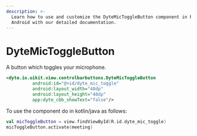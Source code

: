 ```yaml
---
description: >-
  Learn how to use and customize the DyteMicToggleButton component in ProductDB's
  Android with our detailed documentation.
---
```


# DyteMicToggleButton

A button which toggles your microphone.

```xml
<dyte.io.uikit.view.controlbarbuttons.DyteMicToggleButton
          android:id="@+id/dyte_mic_toggle"
          android:layout_width="48dp"
          android:layout_height="48dp"
          app:dyte_cbb_showText="false"/>
```

To use the component do in kotlin/java as follows:

```kotlin
val micToggleButton = view.findViewById(R.id.dyte_mic_toggle)
micToggleButton.activate(meeting)
```

<head>
  <title>Android DyteMicToggleButton</title>
</head>
